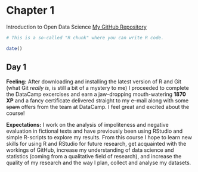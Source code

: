 
# Chapter 1

Introduction to Open Data Science [My GitHub Repository](https://github.com/jukkekaaronen/IODS-project)

```r
# This is a so-called "R chunk" where you can write R code.

date()

```
## Day 1  
**Feeling:** After downloading and installing the latest version of R and Git (what Git _really is_, is still a bit of a mystery to me) I proceeded to complete the DataCamp excercises and earn a jaw-dropping mouth-watering **1870 XP** and a fancy certificate delivered straight to my e--mail along with some ~~spam~~ offers from the team at DataCamp. I feel great and excited about the course!  
  
**Expectations:** I work on the analysis of impoliteness and negative evaluation in fictional texts and have previously been using RStudio and simple R-scripts to explore my results. From this course I hope to learn new skills for using R and RStudio for future research, get acquainted with the workings of GitHub, increase my understanding of data science and statistics (coming from a qualitative field of research), and increase the quality of my research and the way I plan, collect and analyse my datasets. 

